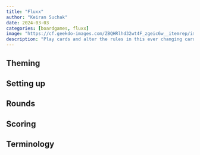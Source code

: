 ```yaml
---
title: "Fluxx"
author: "Keiran Suchak"
date: 2024-03-03
categories: [boardgames, fluxx]
image: "https://cf.geekdo-images.com/ZBQHRlhd32wt4F_zgeic6w__itemrep/img/QPPkQKe4hiliACZ4chyMVDtRY5U=/fit-in/246x300/filters:strip_icc()/pic2405641.jpg"
description: "Play cards and alter the rules in this ever changing card game!"
---
```


## Theming

## Setting up

## Rounds

## Scoring

## Terminology


